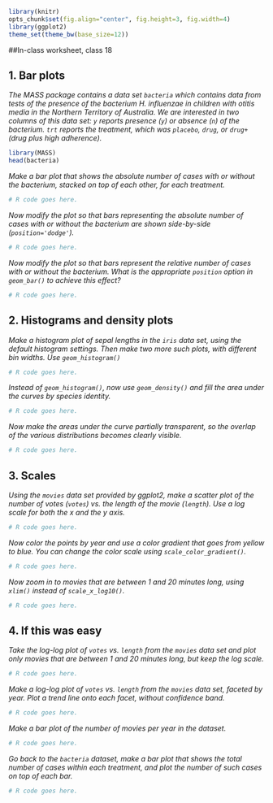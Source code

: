 ```r
library(knitr)
opts_chunk$set(fig.align="center", fig.height=3, fig.width=4)
library(ggplot2)
theme_set(theme_bw(base_size=12))
```
##In-class worksheet, class 18

## 1. Bar plots
*The MASS package contains a data set `bacteria` which contains data from tests of the presence of the bacterium H. influenzae in children with otitis media in the Northern Territory of Australia. We are interested in two columns of this data set: `y` reports presence (`y`) or absence (`n`) of the bacterium. `trt` reports the treatment, which was `placebo`, `drug`, or `drug+` (drug plus high adherence).*
```r
library(MASS)
head(bacteria)
```

*Make a bar plot that shows the absolute number of cases with or without the bacterium, stacked on top of each other, for each treatment.*
```r
# R code goes here.
```

*Now modify the plot so that bars representing the absolute number of cases with or without the bacterium are shown side-by-side (`position='dodge'`).*
```r
# R code goes here.
```

*Now modify the plot so that bars represent the relative number of cases with or without the bacterium. What is the appropriate `position` option in `geom_bar()` to achieve this effect?*
```r
# R code goes here.
```

## 2. Histograms and density plots

*Make a histogram plot of sepal lengths in the `iris` data set, using the default histogram settings. Then make two more such plots, with different bin widths. Use `geom_histogram()`*
```r
# R code goes here.
```

*Instead of `geom_histogram()`, now use `geom_density()` and fill the area under the curves by species identity.*
```r
# R code goes here.
```

*Now make the areas under the curve partially transparent, so the overlap of the various distributions becomes clearly visible.*
```r
# R code goes here.
```



## 3. Scales

*Using the `movies` data set provided by ggplot2, make a scatter plot of the number of votes (`votes`) vs. the length of the movie (`length`). Use a log scale for both the x and the y axis.*
```r
# R code goes here.
```

*Now color the points by year and use a color gradient that goes from yellow to blue. You can change the color scale using `scale_color_gradient()`.*
```r
# R code goes here.
```

*Now zoom in to movies that are between 1 and 20 minutes long, using `xlim()` instead of `scale_x_log10()`.*
```r
# R code goes here.
```

## 4. If this was easy

*Take the log-log plot of `votes` vs. `length` from the `movies` data set and plot only movies that are between 1 and 20 minutes long, but keep the log scale.*
```r
# R code goes here.
```

*Make a log-log plot of `votes` vs. `length` from the `movies` data set, faceted by year. Plot a trend line onto each facet, without confidence band.*
```r
# R code goes here.
```

*Make a bar plot of the number of movies per year in the dataset.*
```r
# R code goes here.
```

*Go back to the `bacteria` dataset, make a bar plot that shows the total number of cases within each treatment, and plot the number of such cases on top of each bar.*
```r
# R code goes here.
```
